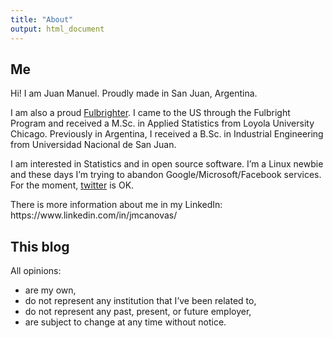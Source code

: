 ```yaml
---
title: "About"
output: html_document
---
```


## Me    

Hi! I am Juan Manuel. Proudly made in San Juan, Argentina.      

I am also a proud [Fulbrighter](https://eca.state.gov/fulbright). I came to the US through the Fulbright Program and received a M.Sc. in Applied Statistics from Loyola University Chicago. Previously in Argentina, I received a B.Sc. in Industrial Engineering from Universidad Nacional de San Juan.    

I am interested in Statistics and in open source software. I'm a Linux newbie and these days I'm trying to abandon Google/Microsoft/Facebook services. For the moment, [twitter](https://twitter.com/canovasjm) is OK.

There is more information about me in my LinkedIn: https://www.linkedin.com/in/jmcanovas/   


## This blog   

All opinions:    

* are my own,   
* do not represent any institution that I've been related to,  
* do not represent any past, present, or future employer,   
* are subject to change at any time without notice.   
